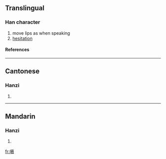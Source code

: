 {{see|囁}}

==Translingual==
===Han character===
{{Han char|rn=30|rad=口|as=10|sn=13|four=|canj=口尸十水 (RSJE)}}
# move lips as when speaking
# [[hesitation]]
====References====
{{Han ref|kx=0204.111|hdz=10665.040|uh=55EB|ud=21995}}
----
==Cantonese==
===Hanzi===
{{yue-hanzi|jyut=|y=jip6}}
# {{defn|Cantonese}}
----
==Mandarin==
===Hanzi===
{{cmn-hanzi|tra=囁|pin=[[niè]] (nie4)|wg=nieh<sup>4</sup>}}
# {{defn|Mandarin}}

[[fr:嗫]]
